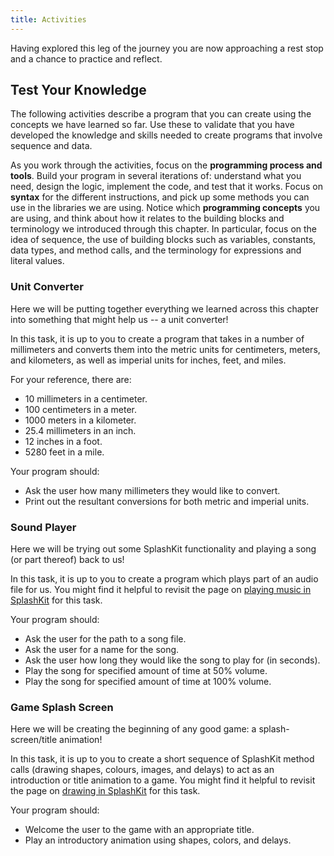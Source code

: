 ```yaml
---
title: Activities
---
```


Having explored this leg of the journey you are now approaching a rest stop and a chance to practice and reflect.

## Test Your Knowledge

The following activities describe a program that you can create using the concepts we have learned so far. Use these to validate that you have developed the knowledge and skills needed to create programs that involve sequence and data.

As you work through the activities, focus on the **programming process and tools**.
Build your program in several iterations of: understand what you need, design the logic, implement the code, and test that it works.
Focus on **syntax** for the different instructions, and pick up some methods you can use in the libraries we are using.
Notice which **programming concepts** you are using, and think about how it relates to the building blocks and terminology we introduced through this chapter. In particular, focus on the idea of sequence, the use of building blocks such as variables, constants, data types, and method calls, and the terminology for expressions and literal values.

### Unit Converter

<div class="not-content">
  <YouTube id="R3xeYNt0dNg" params="fs=1&modestbranding=1&rel=0&autoplay=1"/>
</div>

Here we will be putting together everything we learned across this chapter into something that might help us -- a unit converter!

In this task, it is up to you to create a program that takes in a number of millimeters and converts them into the metric units for centimeters, meters, and kilometers, as well as imperial units for inches, feet, and miles.

For your reference, there are:

- 10 millimeters in a centimeter.
- 100 centimeters in a meter.
- 1000 meters in a kilometer.
- 25.4 millimeters in an inch.
- 12 inches in a foot.
- 5280 feet in a mile.

Your program should:

- Ask the user how many millimeters they would like to convert.
- Print out the resultant conversions for both metric and imperial units.

### Sound Player

<div class="not-content">
  <YouTube id="yJFxHGRBisM" params="fs=1&modestbranding=1&rel=0&autoplay=1"/>
</div>

Here we will be trying out some SplashKit functionality and playing a song (or part thereof) back to us!

In this task, it is up to you to create a program which plays part of an audio file for us.
You might find it helpful to revisit the page on [playing music in SplashKit](../1-concepts/11-2-graphics/#playing-music) for this task.

Your program should:

- Ask the user for the path to a song file.
- Ask the user for a name for the song.
- Ask the user how long they would like the song to play for (in seconds).
- Play the song for specified amount of time at 50% volume.
- Play the song for specified amount of time at 100% volume.

### Game Splash Screen

<div class="not-content">
  <YouTube id="M1q6L2Q9IlU" params="fs=1&modestbranding=1&rel=0&autoplay=1"/>
</div>

Here we will be creating the beginning of any good game: a splash-screen/title animation!

In this task, it is up to you to create a short sequence of SplashKit method calls (drawing shapes, colours, images, and delays) to act as an introduction or title animation to a game.
You might find it helpful to revisit the page on [drawing in SplashKit](../1-concepts/11-2-graphics/#drawing-to-a-window) for this task.

Your program should:

- Welcome the user to the game with an appropriate title.
- Play an introductory animation using shapes, colors, and delays.
